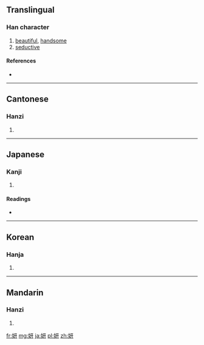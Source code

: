 {{also|姸}}
==Translingual==

===Han character===
{{Han char|rn=38|rad=女|as=04|sn=7|four=4144<sub>0</sub>|canj=女一廿 (VMT)|ids=⿰[[女]][[开]]}}

# [[beautiful]], [[handsome]]
# [[seductive]]

====References====
* {{Han ref|kx=0256.090|dkj=06075|dj=0520.080|hdz=21029.070|uh=598D|ud=22925|bh=A7B0|bd=42928}}

----

==Cantonese==

===Hanzi===
{{yue-hanzi|jyut=|y=yin4}}

# {{defn|lang=yue|sort=女04}}

----

==Japanese==

===Kanji===
{{ja-kanji|grade=|rs=女06}}

# {{defn|lang=ja|sort=女04}}

====Readings====
* {{ja-readings|on=[[けん]] (ken), [[げん]] (gen)|kun=[[うつくしい]] (utsukushii)}}

----

==Korean==

===Hanja===
{{ko-hanja|hangeul=연|rv=yeon|mr=yŏn}}

# {{defn|lang=ko|sort=女04}}

----

==Mandarin==

===Hanzi===
{{cmn-hanzi|pin=[[yán]] ([[yan2]])|wg=yen<sup>2</sup>}}

# {{defn|lang=cmn|sort=女04}}

[[fr:妍]]
[[mg:妍]]
[[ja:妍]]
[[pl:妍]]
[[zh:妍]]